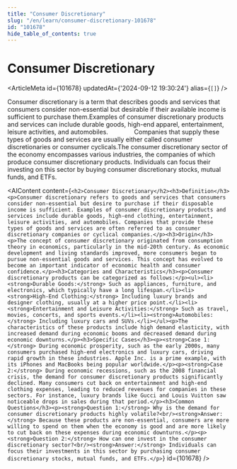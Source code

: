 ```yaml
---
title: "Consumer Discretionary"
slug: "/en/learn/consumer-discretionary-101678"
id: "101678"
hide_table_of_contents: true
---
```



# Consumer Discretionary

<ArticleMeta id={101678} updatedAt={'2024-09-12 19:30:24'} alias={`[]`} />
<div className='border-solid border-b border-t-0 my-4 border-[var(--ifm-color-gray-300)]' />

Consumer discretionary is a term that describes goods and services that consumers consider non-essential but desirable if their available income is sufficient to purchase them.Examples of consumer discretionary products and services can include durable goods, high-end apparel, entertainment, leisure activities, and automobiles.               Companies that supply these types of goods and services are usually either called consumer discretionaries or consumer cyclicals.The consumer discretionary sector of the economy encompasses various industries, the companies of which produce consumer discretionary products. Individuals can focus their investing on this sector by buying consumer discretionary stocks, mutual funds, and ETFs.

<AIContent content={`<h2>Consumer Discretionary</h2><h3>Definition</h3><p>Consumer discretionary refers to goods and services that consumers consider non-essential but desire to purchase if their disposable income is sufficient. Examples of consumer discretionary products and services include durable goods, high-end clothing, entertainment, leisure activities, and automobiles. Companies that provide these types of goods and services are often referred to as consumer discretionary companies or cyclical companies.</p><h3>Origin</h3><p>The concept of consumer discretionary originated from consumption theory in economics, particularly in the mid-20th century. As economic development and living standards improved, more consumers began to pursue non-essential goods and services. This concept has evolved to become an important indicator of economic health and consumer confidence.</p><h3>Categories and Characteristics</h3><p>Consumer discretionary products can be categorized as follows:</p><ul><li><strong>Durable Goods:</strong> Such as appliances, furniture, and electronics, which typically have a long lifespan.</li><li><strong>High-End Clothing:</strong> Including luxury brands and designer clothing, usually at a higher price point.</li><li><strong>Entertainment and Leisure Activities:</strong> Such as travel, movies, concerts, and sports events.</li><li><strong>Automobiles:</strong> Including luxury cars and SUVs.</li></ul><p>The characteristics of these products include high demand elasticity, with increased demand during economic booms and decreased demand during economic downturns.</p><h3>Specific Cases</h3><p><strong>Case 1:</strong> During economic prosperity, such as the early 2000s, many consumers purchased high-end electronics and luxury cars, driving rapid growth in these industries. Apple Inc. is a prime example, with its iPhones and MacBooks being popular worldwide.</p><p><strong>Case 2:</strong> During economic recessions, such as the 2008 financial crisis, the demand for consumer discretionary products significantly declined. Many consumers cut back on entertainment and high-end clothing expenses, leading to reduced revenues for companies in these sectors. For instance, luxury brands like Gucci and Louis Vuitton saw noticeable drops in sales during that period.</p><h3>Common Questions</h3><p><strong>Question 1:</strong> Why is the demand for consumer discretionary products highly volatile?<br/><strong>Answer:</strong> Because these products are non-essential, consumers are more willing to spend on them when the economy is good and are more likely to cut back on these expenses during economic downturns.</p><p><strong>Question 2:</strong> How can one invest in the consumer discretionary sector?<br/><strong>Answer:</strong> Individuals can focus their investments in this sector by purchasing consumer discretionary stocks, mutual funds, and ETFs.</p>`} id={101678} />
